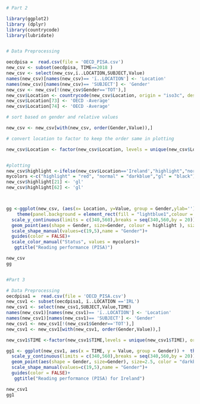 ```{r}
# Part 2

library(ggplot2)
library (dplyr)
library(countrycode)
library(lubridate)


# Data Preprocessing

oecdpisa =  read.csv(file = 'OECD_PISA.csv')
new_csv <- subset(oecdpisa, TIME==2018 )
new_csv <- select(new_csv,ï..LOCATION,SUBJECT,Value)
names(new_csv)[names(new_csv)== 'ï..LOCATION'] <- 'Location'
names(new_csv)[names(new_csv)== 'SUBJECT'] <- 'Gender'
new_csv <- new_csv[!(new_csv$Gender=='TOT'),]
new_csv$Location <- countrycode(new_csv$Location, origin = "iso3c", destination = "country.name")
new_csv$Location[73] <- 'OECD -Average'
new_csv$Location[74] <- 'OECD -Average'

# sort based on gender and relative values

new_csv <- new_csv[with(new_csv, order(Gender,Value)),]

# convert location to factor to keep the order same in plotting

new_csv$Location <- factor(new_csv$Location, levels = unique(new_csv$Location), ordered =TRUE)


#plotting
new_csv$highlight <-ifelse(new_csv$Location=='Ireland',"highlight","normal")
mycolors <-c("highlight" = "red", "normal" = "darkblue","gl" = "black")
new_csv$highlight[21] <- 'gl'
new_csv$highlight[62] <- 'gl'



gg <-ggplot(new_csv, (aes(x= Location, y=Value, group = Gender,ylab=''))) +
    theme(panel.background = element_rect(fill = "lightblue1",colour = "lightblue1"),axis.text.x = element_text(angle = 45, size = 6,vjust = 1, hjust = 1),axis.ticks.y = element_blank(),axis.ticks.x = element_blank(),axis.title.x = element_blank(),axis.title.y = element_blank(), panel.grid.minor = element_blank(),panel.grid.major.x = element_blank(),axis.text.y = element_text(vjust = -0.7,margin = margin(l = 100, r = -20)),legend.position = 'bottom', legend.title =element_blank())+
  scale_y_continuous(limits = c(340,560),breaks = seq(340,560,by = 20))+
  geom_point(aes(shape = Gender, size=Gender, colour = highlight ), size=2.5)+
  scale_shape_manual(values=c(19,5),name = "Gender")+
  guides(color = FALSE)+
  scale_color_manual("Status", values = mycolors)+
   ggtitle("Reading performance (PISA)")

new_csv
gg


#Part 3

# Data Preprocessing
oecdpisa1 =  read.csv(file = 'OECD_PISA.csv')
new_csv1 <- subset(oecdpisa1, ï..LOCATION =='IRL')
new_csv1 <- select(new_csv1,SUBJECT,Value,TIME)
names(new_csv1)[names(new_csv1)== 'ï..LOCATION'] <- 'Location'
names(new_csv1)[names(new_csv1)== 'SUBJECT'] <- 'Gender'
new_csv1 <- new_csv1[!(new_csv1$Gender=='TOT'),]
new_csv1 <- new_csv1[with(new_csv1, order(Gender,Value)),]

new_csv1$TIME <-factor(new_csv1$TIME,levels = unique(new_csv1$TIME), ordered = T)

gg1 <- ggplot(new_csv1, aes(x = TIME, y = Value, group = Gender)) +  theme(panel.background = element_rect(fill = "lightblue1",colour = "lightblue1"),axis.text.x = element_text(angle = 45, size = 10,vjust = 1, hjust = 1),axis.ticks.y = element_blank(),axis.ticks.x = element_blank(),axis.title.x = element_blank(),axis.title.y = element_blank(), panel.grid.minor = element_blank(),panel.grid.major.x = element_blank(),axis.text.y = element_text(vjust = -0.7,margin = margin(l = 100, r = -20)),legend.position = 'bottom', legend.title =element_blank())+
  scale_y_continuous(limits = c(340,560),breaks = seq(340,560,by = 20))+
  geom_point(aes(shape = Gender, size=Gender), size=2.5, color = "darkblue")+
  scale_shape_manual(values=c(19,5),name = "Gender")+
  guides(color = FALSE)+
   ggtitle("Reading performance (PISA) for Ireland")

new_csv1
gg1
```

